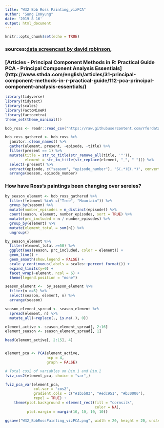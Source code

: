 ```yaml
---
title: "W32 Bob Ross Painting_vizPCA"
author: "Sung InKyung"
date: '2019 8 16'
output: html_document
---
```


```r
knitr::opts_chunk$set(echo = TRUE)
```
### sources:[data screencast by david robinson](https://youtu.be/sD993H5FBIY),

### [Articles - Principal Component Methods in R: Practical Guide PCA - Principal Component Analysis Essentials] (http://www.sthda.com/english/articles/31-principal-component-methods-in-r-practical-guide/112-pca-principal-component-analysis-essentials/)

```r
library(tidyverse)
library(tidytext)
library(scales)
library(FactoMineR)
library(factoextra)
theme_set(theme_minimal())

bob_ross <- readr::read_csv("https://raw.githubusercontent.com/rfordatascience/tidytuesday/master/data/2019/2019-08-06/bob-ross.csv")
```

```r
bob_ross_gathered <- bob_ross %>% 
  janitor::clean_names() %>%
  gather(element, present, -episode, -title) %>% 
  filter(present == 1) %>% 
  mutate(title = str_to_title(str_remove_all(title, '"')),
         element = str_to_title(str_replace(element, "_", " "))) %>% 
  select(-present) %>% 
  extract(episode, c("season", "episode_number"), "S(.*)E(.*)", convert = TRUE, remove = FALSE) %>% 
  arrange(season, episode_number)
```

### How have Ross's paintings been changing over sereies?
```r
by_season_element <- bob_ross_gathered %>% 
  filter(!element %in% c("Tree", "Mountain")) %>% 
  group_by(season) %>% 
  mutate(number_episodes = n_distinct(episode)) %>%  
  count(season, element, number_episodes, sort = TRUE) %>% 
  mutate(prc_included = n / number_episodes) %>% 
  group_by(element) %>% 
  mutate(element_total = sum(n)) %>% 
  ungroup()
```

```r
by_season_element %>% 
  filter(element_total >=50) %>% 
  ggplot(aes(season, prc_included, color = element)) +
  geom_line() +
  geom_smooth(show.legend = FALSE) +
  scale_y_continuous(labels = scales::percent_format()) +
  expand_limits(y=0) +
  facet_wrap(~element, ncol = 6) +
  theme(legend.position = "none")
```

```r
season_element <-  by_season_element %>%
  filter(n >=5) %>% 
  select(season, element, n) %>% 
  arrange(season)

season_element_spread <- season_element %>% 
  spread(element, n) %>% 
  mutate_all(~replace(., is.na(.), 0))

element_active <- season_element_spread[, 2:16]
element_season <- season_element_spread[, 1]

head(element_active[, 2:15], 4)


element_pca <- PCA(element_active, 
                   ncp = 4,
                   graph = FALSE)

# Total cos2 of variables on Dim.1 and Dim.2
fviz_cos2(element_pca, choice = "var",)
```


```r
fviz_pca_var(element_pca,
             col.var = "cos2",
             gradient.cols = c("#1b5b83", "#edc951", "#b30000"),
             repel = TRUE) +
    theme(plot.background = element_rect(fill = "cornsilk",
                                         color = NA),
          plot.margin = margin(10, 10, 10, 10))

ggsave("W32_BobRossPainting_vizPCA.png", width = 20, height = 20, units = "cm")
```


